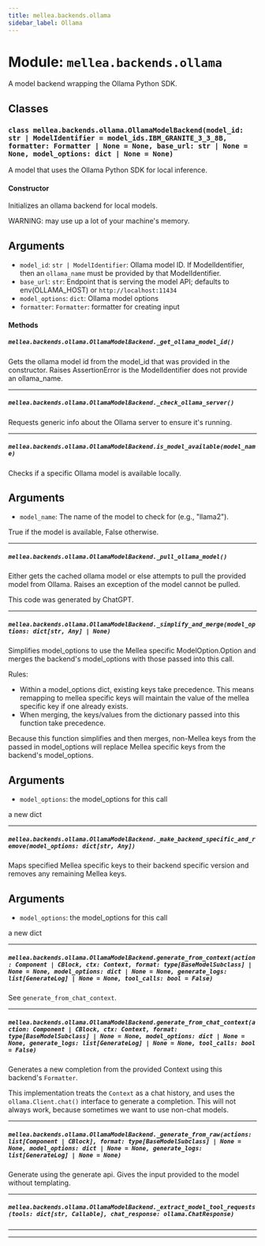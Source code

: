 ```yaml
---
title: mellea.backends.ollama
sidebar_label: Ollama
---
```


# Module: `mellea.backends.ollama`

A model backend wrapping the Ollama Python SDK.

## Classes

### `class mellea.backends.ollama.OllamaModelBackend(model_id: str | ModelIdentifier = model_ids.IBM_GRANITE_3_3_8B, formatter: Formatter | None = None, base_url: str | None = None, model_options: dict | None = None)`

A model that uses the Ollama Python SDK for local inference.

#### Constructor

Initializes an ollama backend for local models.

WARNING: may use up a lot of your machine's memory.


## Arguments

* `model_id`: `str | ModelIdentifier`: Ollama model ID. If ModelIdentifier, then an `ollama_name` must be provided by that ModelIdentifier.
* `base_url`: `str`: Endpoint that is serving the model API; defaults to env(OLLAMA_HOST) or `http://localhost:11434`
* `model_options`: `dict`: Ollama model options
* `formatter`: `Formatter`: formatter for creating input

#### Methods

##### `mellea.backends.ollama.OllamaModelBackend._get_ollama_model_id()`

Gets the ollama model id from the model_id that was provided in the constructor. Raises AssertionError is the ModelIdentifier does not provide an ollama_name.

-----

##### `mellea.backends.ollama.OllamaModelBackend._check_ollama_server()`

Requests generic info about the Ollama server to ensure it's running.

-----

##### `mellea.backends.ollama.OllamaModelBackend.is_model_available(model_name)`

Checks if a specific Ollama model is available locally.


## Arguments

* `model_name`: The name of the model to check for (e.g., "llama2").

True if the model is available, False otherwise.

-----

##### `mellea.backends.ollama.OllamaModelBackend._pull_ollama_model()`

Either gets the cached ollama model or else attempts to pull the provided model from Ollama. Raises an exception of the model cannot be pulled.

This code was generated by ChatGPT.

-----

##### `mellea.backends.ollama.OllamaModelBackend._simplify_and_merge(model_options: dict[str, Any] | None)`

Simplifies model_options to use the Mellea specific ModelOption.Option and merges the backend's model_options with those passed into this call.

Rules:
- Within a model_options dict, existing keys take precedence. This means remapping to mellea specific keys will maintain the value of the mellea specific key if one already exists.
- When merging, the keys/values from the dictionary passed into this function take precedence.

Because this function simplifies and then merges, non-Mellea keys from the passed in model_options will replace
Mellea specific keys from the backend's model_options.


## Arguments

* `model_options`: the model_options for this call

a new dict

-----

##### `mellea.backends.ollama.OllamaModelBackend._make_backend_specific_and_remove(model_options: dict[str, Any])`

Maps specified Mellea specific keys to their backend specific version and removes any remaining Mellea keys.


## Arguments

* `model_options`: the model_options for this call

a new dict

-----

##### `mellea.backends.ollama.OllamaModelBackend.generate_from_context(action: Component | CBlock, ctx: Context, format: type[BaseModelSubclass] | None = None, model_options: dict | None = None, generate_logs: list[GenerateLog] | None = None, tool_calls: bool = False)`

See `generate_from_chat_context`.

-----

##### `mellea.backends.ollama.OllamaModelBackend.generate_from_chat_context(action: Component | CBlock, ctx: Context, format: type[BaseModelSubclass] | None = None, model_options: dict | None = None, generate_logs: list[GenerateLog] | None = None, tool_calls: bool = False)`

Generates a new completion from the provided Context using this backend's `Formatter`.

This implementation treats the `Context` as a chat history, and uses the  `ollama.Client.chat()` interface to generate a completion.
This will not always work, because sometimes we want to use non-chat models.

-----

##### `mellea.backends.ollama.OllamaModelBackend._generate_from_raw(actions: list[Component | CBlock], format: type[BaseModelSubclass] | None = None, model_options: dict | None = None, generate_logs: list[GenerateLog] | None = None)`

Generate using the generate api. Gives the input provided to the model without templating.

-----

##### `mellea.backends.ollama.OllamaModelBackend._extract_model_tool_requests(tools: dict[str, Callable], chat_response: ollama.ChatResponse)`

-----

---
